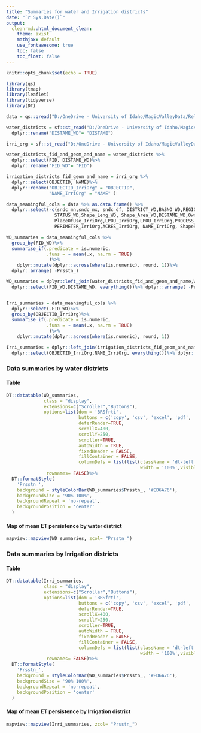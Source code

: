 ```yaml
---
title: "Summaries for water and Irrigation districts"
date: "`r Sys.Date()`"
output: 
  cleanrmd::html_document_clean:
    theme: axist
    mathjax: default
    use_fontawesome: true
    toc: false
    toc_float: false
---
```


```r
knitr::opts_chunk$set(echo = TRUE)
```

```r
library(qs)
library(tmap)
library(leaflet)
library(tidyverse)
library(DT)
```


```r
data = qs::qread("D:/OneDrive - University of Idaho/MagicValleyData/Relative_ET/new_rel_ET/persistence/field_stats/fields_all_stats_including_waterdist_and_irri_org.qs")

water_districts = sf::st_read("D:/OneDrive - University of Idaho/MagicValleyData/Water_districts/Water_Districts.geojson")%>% sf::st_make_valid() %>% dplyr::select(-c(Shape_Leng, Shape_Area))%>%
  dplyr::rename("DISTAME_WD"= "DISTAME") 

irri_org = sf::st_read("D:/OneDrive - University of Idaho/MagicValleyData/Irrigation_Organization/Irrigation_Organizations.geojson")%>% sf::st_make_valid()
```


```r

water_districts_fid_and_geom_and_name = water_districts %>% 
  dplyr::select(FID, DISTAME_WD)%>%
  dplyr::rename("FID_WD"= "FID")

irrigation_districts_fid_geom_and_name = irri_org %>% 
  dplyr::select(OBJECTID, NAME)%>% 
  dplyr::rename("OBJECTID_IrriOrg" = "OBJECTID",
                "NAME_IrriOrg" = "NAME" )
```


```r
data_meaningful_cols = data %>% as.data.frame() %>%
  dplyr::select(-c(sndc_mn,sndc_mx, sndc_df, DISTRICT_WD,BASNO_WD,REGION_WD,
                  STATUS_WD,Shape_Leng_WD, Shape_Area_WD,DISTAME_WD,Owner_IrriOrg,
                  PlaceOfUse_IrriOrg,LPOU_IrriOrg,LPOU_IrriOrg,PROCESS_IrriOrg,
                  PERIMETER_IrriOrg,ACRES_IrriOrg, NAME_IrriOrg, ShapeSTArea_IrriOrg,ShapeSTLength_IrriOrg,geometry) ) 

WD_summaries = data_meaningful_cols %>%
  group_by(FID_WD)%>% 
  summarise_if(.predicate = is.numeric,
               .funs = ~ mean(.x, na.rm = TRUE)
                )%>%
    dplyr::mutate(dplyr::across(where(is.numeric), round, 1))%>% 
  dplyr::arrange( -Prsstn_)

WD_summaries = dplyr::left_join(water_districts_fid_and_geom_and_name,WD_summaries, by = "FID_WD")%>%
  dplyr::select(FID_WD,DISTAME_WD, everything())%>% dplyr::arrange( -Prsstn_) 


Irri_summaries = data_meaningful_cols %>% 
  dplyr::select(-FID_WD)%>%
  group_by(OBJECTID_IrriOrg)%>% 
  summarise_if(.predicate = is.numeric,
               .funs = ~ mean(.x, na.rm = TRUE)
                )%>%
    dplyr::mutate(dplyr::across(where(is.numeric), round, 1))

Irri_summaries = dplyr::left_join(irrigation_districts_fid_geom_and_name,Irri_summaries, by = "OBJECTID_IrriOrg")%>%
  dplyr::select(OBJECTID_IrriOrg,NAME_IrriOrg, everything())%>% dplyr::arrange( -Prsstn_) 


```

### Data summaries by water districts
#### Table
```r
DT::datatable(WD_summaries,
              class = "display",
              extensions=c("Scroller","Buttons"),
              options=list(dom = 'BRSfrti',
                           buttons = c('copy', 'csv', 'excel', 'pdf', 'print'),
                           deferRender=TRUE,
                           scrollX=400,
                           scrollY=250,
                           scroller=TRUE,
                           autoWidth = TRUE,
                           fixedHeader = FALSE,
                           fillContainer = FALSE,
                           columnDefs = list(list(className = 'dt-left',
                                                  width = '100%',visible=FALSE))),
               rownames= FALSE)%>%
  DT::formatStyle(
    'Prsstn_',
    background = styleColorBar(WD_summaries$Prsstn_, '#ED6A76'),
    backgroundSize = '90% 100%',
    backgroundRepeat = 'no-repeat',
    backgroundPosition = 'center'
  )
```
#### Map of mean ET persistence by water district
```r
mapview::mapview(WD_summaries, zcol= "Prsstn_")
```


### Data summaries by Irrigation districts
#### Table
```r
DT::datatable(Irri_summaries,
              class = "display",
              extensions=c("Scroller","Buttons"),
              options=list(dom = 'BRSfrti',
                           buttons = c('copy', 'csv', 'excel', 'pdf', 'print'),
                           deferRender=TRUE,
                           scrollX=400,
                           scrollY=250,
                           scroller=TRUE,
                           autoWidth = TRUE,
                           fixedHeader = FALSE,
                           fillContainer = FALSE,
                           columnDefs = list(list(className = 'dt-left',
                                                  width = '100%',visible=FALSE))),
               rownames= FALSE)%>%
  DT::formatStyle(
    'Prsstn_',
    background = styleColorBar(WD_summaries$Prsstn_, '#ED6A76'),
    backgroundSize = '90% 100%',
    backgroundRepeat = 'no-repeat',
    backgroundPosition = 'center'
  )
```

#### Map of mean ET persistence by Irrigation district
```r
mapview::mapview(Irri_summaries, zcol= "Prsstn_")
```


```r
```




```r
```

```r
```

```r
```

```r
```

```r
```

```r
```

```r
```

```r
```

